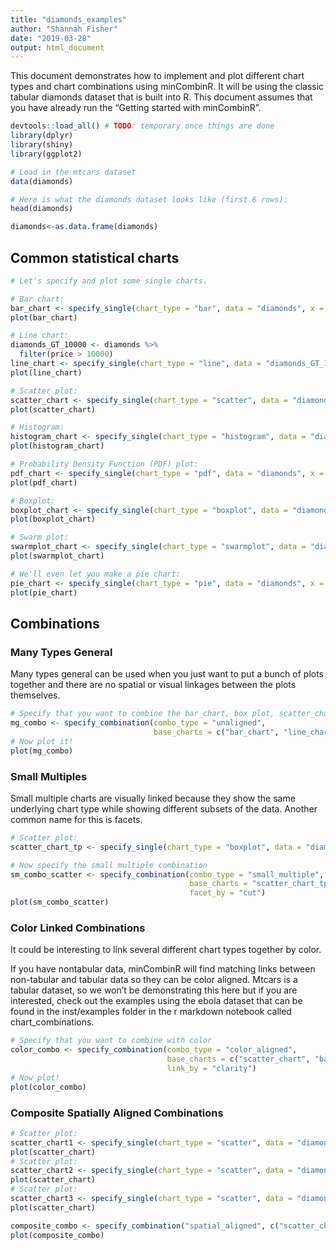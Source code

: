 ```yaml
---
title: "diamonds_examples"
author: "Shannah Fisher"
date: "2019-03-28"
output: html_document
---
```


This document demonstrates how to implement and plot different chart types and chart combinations using minCombinR. It will be using the classic tabular diamonds dataset that is built into R. This document assumes that you have already run the "Getting started with minCombinR".


```r

devtools::load_all() # TODO: temporary once things are done
library(dplyr)
library(shiny)
library(ggplot2)

# Load in the mtcars dataset
data(diamonds)

# Here is what the diamonds dataset looks like (first 6 rows):
head(diamonds)

diamonds<-as.data.frame(diamonds)
```

## Common statistical charts

```r

# Let's specify and plot some single charts.

# Bar chart:
bar_chart <- specify_single(chart_type = "bar", data = "diamonds", x = "cut")
plot(bar_chart)

# Line chart:
diamonds_GT_10000 <- diamonds %>%
  filter(price > 10000)
line_chart <- specify_single(chart_type = "line", data = "diamonds_GT_10000", x = "carat", y = "price")
plot(line_chart)

# Scatter plot:
scatter_chart <- specify_single(chart_type = "scatter", data = "diamonds", x = "carat", y = "price")
plot(scatter_chart)

# Histogram:
histogram_chart <- specify_single(chart_type = "histogram", data = "diamonds", x = "carat")
plot(histogram_chart)

# Probability Density Function (PDF) plot:
pdf_chart <- specify_single(chart_type = "pdf", data = "diamonds", x = "carat")
plot(pdf_chart)

# Boxplot:
boxplot_chart <- specify_single(chart_type = "boxplot", data = "diamonds", x = "color", y = "price")
plot(boxplot_chart)

# Swarm plot:
swarmplot_chart <- specify_single(chart_type = "swarmplot", data = "diamonds", x = "color", y = "price")
plot(swarmplot_chart)

# We'll even let you make a pie chart:
pie_chart <- specify_single(chart_type = "pie", data = "diamonds", x = "cut")
plot(pie_chart)

```

## Combinations

### Many Types General
Many types general can be used when you just want to put a bunch of plots together and there are no spatial or visual linkages between the plots themselves.

```r

# Specify that you want to combine the bar_chart, box plot, scatter_chart and swarmplot_chart
mg_combo <- specify_combination(combo_type = "unaligned", 
                                base_charts = c("bar_chart", "line_chart", "scatter_chart"))
# Now plot it!
plot(mg_combo)
```

### Small Multiples
Small multiple charts are visually linked because they show the same underlying chart type while showing different subsets of the data. Another common name for this is facets.


```r

# Scatter plot:
scatter_chart_tp <- specify_single(chart_type = "boxplot", data = "diamonds", x = "clarity", y = "price")

# Now specify the small multiple combination
sm_combo_scatter <- specify_combination(combo_type = "small_multiple", 
                                        base_charts = "scatter_chart_tp", 
                                        facet_by = "cut")
plot(sm_combo_scatter)


```
### Color Linked Combinations

It could be interesting to link several different chart types together by color.  

If you have nontabular data, minCombinR will find matching links between non-tabular and tabular data so they can be color aligned. Mtcars is a tabular dataset, so we won't be demonstrating this here but if you are interested, check out the examples using the ebola dataset that can be found in the inst/examples folder in the r markdown notebook called chart_combinations. 

```r

# Specify that you want to combine with color
color_combo <- specify_combination(combo_type = "color_aligned", 
                                   base_charts = c("scatter_chart", "bar_chart"),
                                   link_by = "clarity")
# Now plot!
plot(color_combo)
```

### Composite Spatially Aligned Combinations

```r

# Scatter plot:
scatter_chart1 <- specify_single(chart_type = "scatter", data = "diamonds", x = "carat", y = "price")
plot(scatter_chart)
# Scatter plot:
scatter_chart2 <- specify_single(chart_type = "scatter", data = "diamonds", x = "carat", y = "price")
plot(scatter_chart)
# Scatter plot:
scatter_chart3 <- specify_single(chart_type = "scatter", data = "diamonds", x = "carat", y = "price")
plot(scatter_chart)

composite_combo <- specify_combination("spatial_aligned", c("scatter_chart1", "scatter_chart2", "scatter_chart3"))
plot(composite_combo)
```
